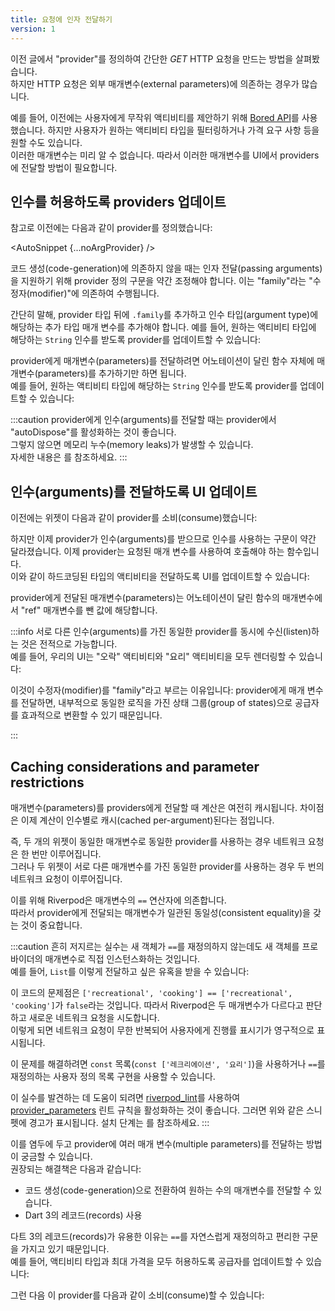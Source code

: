 ```yaml
---
title: 요청에 인자 전달하기
version: 1
---
```



이전 글에서 "provider"를 정의하여 간단한 _GET_ HTTP 요청을 만드는 방법을 살펴봤습니다.  
하지만 HTTP 요청은 외부 매개변수(external parameters)에 의존하는 경우가 많습니다.

예를 들어, 이전에는 사용자에게 무작위 액티비티를 제안하기 위해 [Bored API](https://boredapi.com/)를 사용했습니다.
하지만 사용자가 원하는 액티비티 타입을 필터링하거나 가격 요구 사항 등을 원할 수도 있습니다.  
이러한 매개변수는 미리 알 수 없습니다. 
따라서 이러한 매개변수를 UI에서 providers에 전달할 방법이 필요합니다.

## 인수를 허용하도록 providers 업데이트

참고로 이전에는 다음과 같이 provider를 정의했습니다:

<AutoSnippet {...noArgProvider} />

<When codegen={false}>

코드 생성(code-generation)에 의존하지 않을 때는 인자 전달(passing arguments)을 지원하기 위해 provider 정의 구문을 약간 조정해야 합니다. 
이는 "family"라는 "수정자(modifier)"에 의존하여 수행됩니다.

간단히 말해, provider 타입 뒤에 `.family`를 추가하고 인수 타입(argument type)에 해당하는 추가 타입 매개 변수를 추가해야 합니다.
예를 들어, 원하는 액티비티 타입에 해당하는 `String` 인수를 받도록 provider를 업데이트할 수 있습니다:

<AutoSnippet raw={family} />

</When>

<When codegen={true}>

provider에게 매개변수(parameters)를 전달하려면 어노테이션이 달린 함수 자체에 매개변수(parameters)를 추가하기만 하면 됩니다.  
예를 들어, 원하는 액티비티 타입에 해당하는 `String` 인수를 받도록 provider를 업데이트할 수 있습니다:

<AutoSnippet raw={codegenFamily} />

</When>

:::caution
provider에게 인수(arguments)를 전달할 때는 provider에서 "autoDispose"를 활성화하는 것이 좋습니다.  
그렇지 않으면 메모리 누수(memory leaks)가 발생할 수 있습니다.  
자세한 내용은 <Link documentID="essentials/auto_dispose" />를 참조하세요.
:::

## 인수(arguments)를 전달하도록 UI 업데이트

이전에는 위젯이 다음과 같이 provider를 소비(consume)했습니다:

<AutoSnippet raw={consumerProvider} />

하지만 이제 provider가 인수(arguments)를 받으므로 인수를 사용하는 구문이 약간 달라졌습니다. 
이제 provider는 요청된 매개 변수를 사용하여 호출해야 하는 함수입니다.  
이와 같이 하드코딩된 타입의 액티비티을 전달하도록 UI를 업데이트할 수 있습니다:

<AutoSnippet raw={consumerFamily} />

<When codegen={true}>

provider에게 전달된 매개변수(parameters)는 어노테이션이 달린 함수의 매개변수에서 "ref" 매개변수를 뺀 값에 해당합니다.

</When>

:::info
서로 다른 인수(arguments)를 가진 동일한 provider를 동시에 수신(listen)하는 것은 전적으로 가능합니다.  
예를 들어, 우리의 UI는 "오락" 액티비티와 "요리" 액티비티을 모두 렌더링할 수 있습니다:

<AutoSnippet raw={multipleConsumerFamily} />

<When codegen={false}>

이것이 수정자(modifier)를 "family"라고 부르는 이유입니다: 
provider에게 매개 변수를 전달하면, 내부적으로 동일한 로직을 가진 상태 그룹(group of states)으로 공급자를 효과적으로 변환할 수 있기 때문입니다.

</When>
:::

## Caching considerations and parameter restrictions

매개변수(parameters)를 providers에게 전달할 때 계산은 여전히 캐시됩니다.
차이점은 이제 계산이 인수별로 캐시(cached per-argument)된다는 점입니다.

즉, 두 개의 위젯이 동일한 매개변수로 동일한 provider를 사용하는 경우 네트워크 요청은 한 번만 이루어집니다.  
그러나 두 위젯이 서로 다른 매개변수를 가진 동일한 provider를 사용하는 경우 두 번의 네트워크 요청이 이루어집니다.

이를 위해 Riverpod은 매개변수의 `==` 연산자에 의존합니다.  
따라서 provider에게 전달되는 매개변수가 일관된 동일성(consistent equality)을 갖는 것이 중요합니다.

:::caution
흔히 저지르는 실수는 새 객체가 `==`를 재정의하지 않는데도 새 객체를 프로바이더의 매개변수로 직접 인스턴스화하는 것입니다.  
예를 들어, `List`를 이렇게 전달하고 싶은 유혹을 받을 수 있습니다:

<AutoSnippet raw={consumerListFamily} />

이 코드의 문제점은 `['recreational', 'cooking'] == ['recreational', 'cooking']`가 `false`라는 것입니다.
따라서 Riverpod은 두 매개변수가 다르다고 판단하고 새로운 네트워크 요청을 시도합니다.  
이렇게 되면 네트워크 요청이 무한 반복되어 사용자에게 진행률 표시기가 영구적으로 표시됩니다.

이 문제를 해결하려면 `const` 목록(`const ['레크리에이션', '요리']`)을 사용하거나 `==`를 재정의하는 사용자 정의 목록 구현을 사용할 수 있습니다.

이 실수를 발견하는 데 도움이 되려면 [riverpod_lint](https://pub.dev/packages/riverpod_lint)를 사용하여 
[provider_parameters](https://github.com/rrousselGit/riverpod/tree/master/packages/riverpod_lint#provider_parameters) 린트 규칙을 활성화하는 것이 좋습니다. 
그러면 위와 같은 스니펫에 경고가 표시됩니다.
설치 단계는 <Link documentID="introduction/getting_started" hash="enabling-riverpod_lintcustom_lint" />를 참조하세요.
:::

<When codegen={false}>

이를 염두에 두고 provider에 여러 매개 변수(multiple parameters)를 전달하는 방법이 궁금할 수 있습니다.  
권장되는 해결책은 다음과 같습니다:

- 코드 생성(code-generation)으로 전환하여 원하는 수의 매개변수를 전달할 수 있습니다.
- Dart 3의 레코드(records) 사용

다트 3의 레코드(records)가 유용한 이유는 `==`를 자연스럽게 재정의하고 편리한 구문을 가지고 있기 때문입니다.  
예를 들어, 액티비티 타입과 최대 가격을 모두 허용하도록 공급자를 업데이트할 수 있습니다:

<AutoSnippet raw={tupleFamily} />

그런 다음 이 provider를 다음과 같이 소비(consume)할 수 있습니다:

<AutoSnippet raw={consumerTupleFamily} />

</When>
